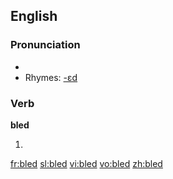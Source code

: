 ==English==

===Pronunciation===
*{{IPA|/ˈbled/}}
*Rhymes: [[Rhymes:English:-ɛd|-ɛd]]

===Verb===
'''bled'''

# {{past of|[[bleed]]}}

[[fr:bled]]
[[sl:bled]]
[[vi:bled]]
[[vo:bled]]
[[zh:bled]]